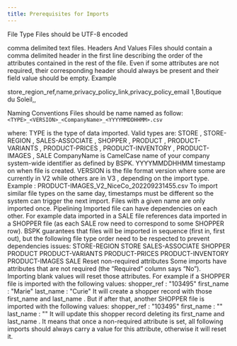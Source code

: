 ```yaml
---
title: Prerequisites for Imports
---
```


File Type
Files should be 
UTF-8 encoded
 
comma delimited
 text files. 
Headers And Values
Files should contain a comma delimited header in the first line describing the order of the attributes contained in the rest of the file.
Even if some attributes are not required, their corresponding header should always be present and their field value should be empty.
Example


store_region_ref,name,privacy_policy_link,privacy_policy_email
1,Boutique du Soleil,,


Naming Conventions
Files should be name named as follow:
`<TYPE>_<VERSION>_<CompanyName>_<YYYYMMDDHHMM>.csv`
 
where:
TYPE
 is the type of data imported. 
Valid types are: 
STORE
,
STORE-REGION
, 
SALES-ASSOCIATE
, 
SHOPPER
, 
PRODUCT
, 
PRODUCT-VARIANTS
, 
PRODUCT-PRICES
, 
PRODUCT-INVENTORY
, 
PRODUCT-IMAGES
, 
SALE
CompanyName
 is CamelCase name of your company system-wide identifier as defined by BSPK. 
YYYYMMDDHHMM
 timestamp on when file is created.
VERSION
 is the file format version where some are currently in 
V2
 while others are in 
V3
 , depending on the import type.
Example
: 
PRODUCT-IMAGES_V2_NiceCo_202209231455.csv
To import similar file types on the same day, timestamps must be different so the system can trigger the next import. Files with a given name are only imported once.
Pipelining
Imported file can have dependencies on each other. For example data imported in a SALE file references data imported in a SHOPPER file (as each SALE row need to correspond to some SHOPPER row). BSPK guarantees that files will be imported in sequence (first in, first out), but the following file type order need to be respected to prevent dependencies issues:
STORE-REGION
STORE
SALES-ASSOCIATE
SHOPPER
PRODUCT
PRODUCT-VARIANTS
PRODUCT-PRICES
PRODUCT-INVENTORY
PRODUCT-IMAGES
SALE
Reset non-required attributes
Some imports have attributes that are not required (the “Required” column says “No”). Importing blank values will reset those attributes. For example if a 
SHOPPER
 file is imported with the following values:
shopper_ref
: 
"103495"
first_name
: 
"Marie"
last_name
: 
"Curie"
It will create a shopper record with those 
first_name
 and 
last_name
.
But if after that, another 
SHOPPER
 file is imported with the following values:
shopper_ref
: 
"103495"
first_name
: 
""
last_name
: 
""
It will update this shopper record deleting its 
first_name
 and 
last_name
.
It means that once a non-required attribute is set, all following imports should always carry a value for this attribute, otherwise it will reset it. 
